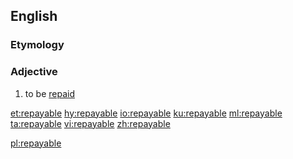 ==English==

===Etymology===
{{suffix|repay|able|lang=en}}

===Adjective===
{{en-adj|-}}

# {{context|business|of a debt|lang=en}} to be [[repaid]]

[[et:repayable]]
[[hy:repayable]]
[[io:repayable]]
[[ku:repayable]]
[[ml:repayable]]
[[ta:repayable]]
[[vi:repayable]]
[[zh:repayable]]

[[pl:repayable]]